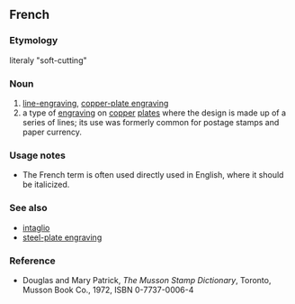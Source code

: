 
==French==
===Etymology===
literaly "soft-cutting"
===Noun===
#[[line-engraving]], [[copper-plate engraving]]
#a type of [[engraving]] on [[copper]] [[plate]]s where the design is made up of a series of lines; its use was formerly common for postage stamps and paper currency.

===Usage notes===
*The French term is often used directly used in English, where it should be italicized.

===See also===
*[[intaglio]]
*[[steel-plate engraving]]

===Reference===
*Douglas and Mary Patrick, ''The Musson Stamp Dictionary'', Toronto, Musson Book Co., 1972, ISBN 0-7737-0006-4
